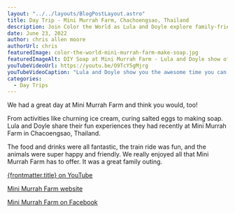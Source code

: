 ```yaml
---
layout: "../../layouts/BlogPostLayout.astro"
title: Day Trip - Mini Murrah Farm, Chachoengsao, Thailand
description: Join Color the World as Lula and Doyle explore family-friendly Mini Murrah Farm in Chachoengsao, Thailand.
date: June 23, 2022
author: chris allen moore
authorUrl: chris
featuredImage: color-the-world-mini-murrah-farm-make-soap.jpg
featuredImageAlt: DIY Soap at Mini Murrah Farm - Lula and Doyle show off the soap they made
youTubeVideoUrl: https://youtu.be/O9TcY5gMjrg
youTubeVideoCaption: "Lula and Doyle show you the awesome time you can have at Mini Murrah Farm, Thailand"
categories:
  - Day Trips
---
```



We had a great day at Mini Murrah Farm and think you would, too!

From activities like churning ice cream, curing salted eggs to making soap. Lula and Doyle share their fun experiences they had recently at Mini Murrah Farm in Chacoengsao, Thailand.

The food and drinks were all fantastic, the train ride was fun, and the animals were super happy and friendly. We really enjoyed all that Mini Murrah Farm has to offer. It was a great family outing.

<YouTube id={frontmatter.youTubeVideoUrl} />

<a target="_blank" href={frontmatter.youTubeVideoUrl}>
  {frontmatter.title} on YouTube
</a>

[Mini Murrah Farm website](https://www.minimurrahfarm.com/)

[Mini Murrah Farm on Facebook](https://www.facebook.com/MiniMurrahFarm/)
